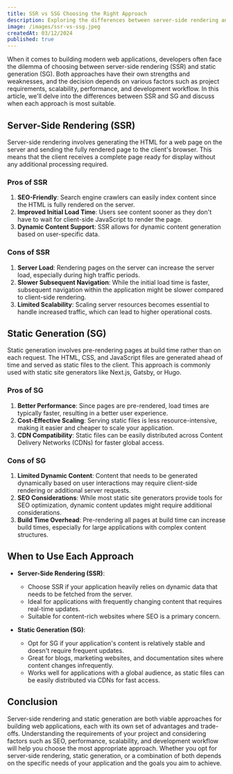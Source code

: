 ```yaml
---
title: SSR vs SSG Choosing the Right Approach
description: Exploring the differences between server-side rendering and static generation.
image: /images/ssr-vs-ssg.jpeg
createdAt: 03/12/2024
published: true
---
```


When it comes to building modern web applications, developers often face the
dilemma of choosing between server-side rendering (SSR) and static generation
(SG). Both approaches have their own strengths and weaknesses, and the decision
depends on various factors such as project requirements, scalability,
performance, and development workflow. In this article, we'll delve into the
differences between SSR and SG and discuss when each approach is most suitable.

## Server-Side Rendering (SSR)

Server-side rendering involves generating the HTML for a web page on the server
and sending the fully rendered page to the client's browser. This means that the
client receives a complete page ready for display without any additional
processing required.

### Pros of SSR

1. **SEO-Friendly**: Search engine crawlers can easily index content since the
   HTML is fully rendered on the server.
2. **Improved Initial Load Time**: Users see content sooner as they don't have
   to wait for client-side JavaScript to render the page.
3. **Dynamic Content Support**: SSR allows for dynamic content generation based
   on user-specific data.

### Cons of SSR

1. **Server Load**: Rendering pages on the server can increase the server load,
   especially during high traffic periods.
2. **Slower Subsequent Navigation**: While the initial load time is faster,
   subsequent navigation within the application might be slower compared to
   client-side rendering.
3. **Limited Scalability**: Scaling server resources becomes essential to handle
   increased traffic, which can lead to higher operational costs.

## Static Generation (SG)

Static generation involves pre-rendering pages at build time rather than on each
request. The HTML, CSS, and JavaScript files are generated ahead of time and
served as static files to the client. This approach is commonly used with static
site generators like Next.js, Gatsby, or Hugo.

### Pros of SG

1. **Better Performance**: Since pages are pre-rendered, load times are
   typically faster, resulting in a better user experience.
2. **Cost-Effective Scaling**: Serving static files is less resource-intensive,
   making it easier and cheaper to scale your application.
3. **CDN Compatibility**: Static files can be easily distributed across Content
   Delivery Networks (CDNs) for faster global access.

### Cons of SG

1. **Limited Dynamic Content**: Content that needs to be generated dynamically
   based on user interactions may require client-side rendering or additional
   server requests.
2. **SEO Considerations**: While most static site generators provide tools for
   SEO optimization, dynamic content updates might require additional
   considerations.
3. **Build Time Overhead**: Pre-rendering all pages at build time can increase
   build times, especially for large applications with complex content
   structures.

## When to Use Each Approach

- **Server-Side Rendering (SSR)**:

  - Choose SSR if your application heavily relies on dynamic data that needs to
    be fetched from the server.
  - Ideal for applications with frequently changing content that requires
    real-time updates.
  - Suitable for content-rich websites where SEO is a primary concern.

- **Static Generation (SG)**:
  - Opt for SG if your application's content is relatively stable and doesn't
    require frequent updates.
  - Great for blogs, marketing websites, and documentation sites where content
    changes infrequently.
  - Works well for applications with a global audience, as static files can be
    easily distributed via CDNs for fast access.

## Conclusion

Server-side rendering and static generation are both viable approaches for
building web applications, each with its own set of advantages and trade-offs.
Understanding the requirements of your project and considering factors such as
SEO, performance, scalability, and development workflow will help you choose the
most appropriate approach. Whether you opt for server-side rendering, static
generation, or a combination of both depends on the specific needs of your
application and the goals you aim to achieve.

